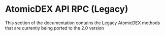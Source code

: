 
# AtomicDEX API RPC (Legacy)

This section of the documentation contains the Legacy AtomicDEX methods that are currently being ported to the 2.0 version
